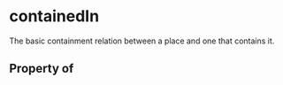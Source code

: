 # containedIn

The basic containment relation between a place and one that contains it.

## Property of



